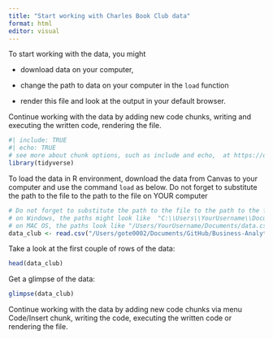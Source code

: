 ```yaml
---
title: "Start working with Charles Book Club data"
format: html
editor: visual
---
```


To start working with the data, you might

-   download data on your computer,

-   change the path to data on your computer in the `load` function

-   render this file and look at the output in your default browser.

Continue working with the data by adding new code chunks, writing and executing the written code, rendering the file.

```r
#| include: TRUE
#| echo: TRUE
# see more about chunk options, such as include and echo,  at https://quarto.org/docs/computations/execution-options.html
library(tidyverse)
```

To load the data in R environment, download the data from Canvas to your computer and use the command `load` as below. Do not forget to substitute the path to the file to the path to the file on YOUR computer

```r
# Do not forget to substitute the path to the file to the path to the file on YOUR computer.
# on Windows, the paths might look like  "C:\\Users\\YourUsername\\Documents\\data.csv"
# on MAC OS, the paths look like "/Users/YourUsername/Documents/data.csv"
data_club <- read.csv("/Users/gote0002/Documents/GitHub/Business-Analytics/Data sets/CharlesBookClub.csv") 
```

Take a look at the first couple of rows of the data:

```r
head(data_club)
```

Get a glimpse of the data:

```r
glimpse(data_club)
```

Continue working with the data by adding new code chunks via menu Code/Insert chunk, writing the code, executing the written code or rendering the file.

```r
```
